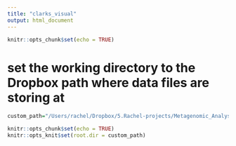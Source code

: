 ```yaml
---
title: "clarks_visual"
output: html_document
---
```


```r
knitr::opts_chunk$set(echo = TRUE)
```

# set the working directory to the Dropbox path where data files are storing at
```r
custom_path="/Users/rachel/Dropbox/5.Rachel-projects/Metagenomic_Analysis/final_analysis/clark/"

knitr::opts_chunk$set(echo = TRUE)
knitr::opts_knit$set(root.dir = custom_path)
```
